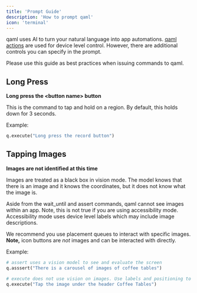 ```yaml
---
title: 'Prompt Guide'
description: 'How to prompt qaml'
icon: 'terminal'
---
```


qaml uses AI to turn your natural language into app automations. [qaml actions](https://docs.camelqa.com/api-reference) are used for device level control. However, there are additional controls you can specify in the prompt.

Please use this guide as best practices when issuing commands to qaml.

## Long Press
**Long press the \<button name\> button** 

This is the command to tap and hold on a region. By default, this holds down for 3 seconds.

Example:
```python
q.execute("Long press the record button")
```

## Tapping Images
**Images are not identified at this time** 

Images are treated as a black box in vision mode. The model knows that there is an image and it knows the coordinates, but it does not know what the image is.

Aside from the wait_until and assert commands, qaml cannot see images within an app. Note, this is not true if you are using accessibility mode. Accessibility mode uses device level labels which may include image descriptions.

We recommend you use placement queues to interact with specific images. **Note,** icon buttons are *not* images and can be interacted with directly.

Example:
```python
# assert uses a vision model to see and evaluate the screen
q.asssert("There is a carousel of images of coffee tables") 

# execute does not use vision on images. Use labels and positioning to interact with images.
q.execute("Tap the image under the header Coffee Tables") 
```


